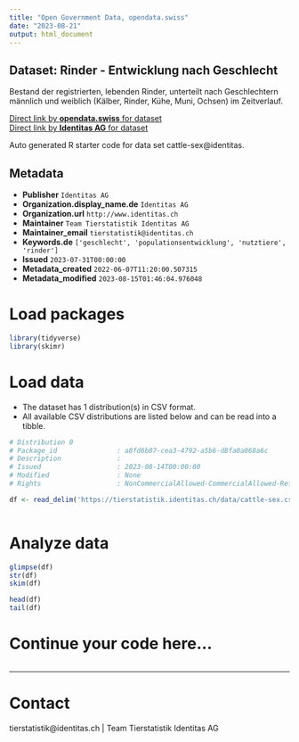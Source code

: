 ```yaml
---
title: "Open Government Data, opendata.swiss"
date: "2023-08-21"
output: html_document
---
```


## Dataset: Rinder - Entwicklung nach Geschlecht

Bestand der registrierten, lebenden Rinder, unterteilt nach Geschlechtern männlich und weiblich (Kälber, Rinder, Kühe, Muni, Ochsen) im Zeitverlauf. 

[Direct link by **opendata.swiss** for dataset](https://opendata.swiss/de/dataset/rinder-entwicklung-nach-geschlecht)<br>
[Direct link by **Identitas AG** for dataset](https://tierstatistik.identitas.ch/)

Auto generated R starter code for data set cattle-sex@identitas.

## Metadata

- **Publisher** `Identitas AG`
- **Organization.display_name.de** `Identitas AG`
- **Organization.url** `http://www.identitas.ch`
- **Maintainer** `Team Tierstatistik Identitas AG`
- **Maintainer_email** `tierstatistik@identitas.ch`
- **Keywords.de** `['geschlecht', 'populationsentwicklung', 'nutztiere', 'rinder']`
- **Issued** `2023-07-31T00:00:00`
- **Metadata_created** `2022-06-07T11:20:00.507315`
- **Metadata_modified** `2023-08-15T01:46:04.976048`


# Load packages

```r

library(tidyverse)
library(skimr)

```

# Load data

-   The dataset has 1 distribution(s) in CSV format.
-   All available CSV distributions are listed below and can be read into a tibble.

```r

# Distribution 0
# Package_id               : a8fd6b87-cea3-4792-a5b6-d8fa0a068a6c
# Description              : 
# Issued                   : 2023-08-14T00:00:00
# Modified                 : None
# Rights                   : NonCommercialAllowed-CommercialAllowed-ReferenceRequired

df <- read_delim('https://tierstatistik.identitas.ch/data/cattle-sex.csv')



```

# Analyze data

```r

glimpse(df)
str(df)
skim(df)

head(df)
tail(df)

```

# Continue your code here...

```r

```

------------------------------------------------------------------------

# Contact

tierstatistik@identitas.ch | Team Tierstatistik Identitas AG
